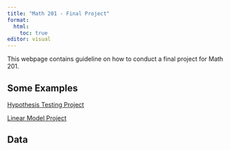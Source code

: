 ```yaml
---
title: "Math 201 - Final Project"
format: 
  html:
    toc: true
editor: visual
---
```


This webpage contains guideline on how to conduct a final project for Math 201.

## Some Examples

[Hypothesis Testing Project](project1.html)

[Linear Model Project](project3.html)

## Data
